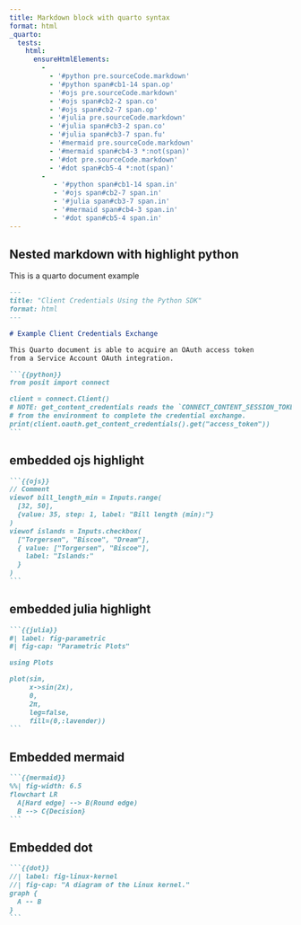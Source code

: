 ```yaml
---
title: Markdown block with quarto syntax
format: html
_quarto:
  tests:
    html:
      ensureHtmlElements:
        - 
          - '#python pre.sourceCode.markdown'
          - '#python span#cb1-14 span.op'
          - '#ojs pre.sourceCode.markdown'
          - '#ojs span#cb2-2 span.co'
          - '#ojs span#cb2-7 span.op'
          - '#julia pre.sourceCode.markdown'
          - '#julia span#cb3-2 span.co'
          - '#julia span#cb3-7 span.fu'
          - '#mermaid pre.sourceCode.markdown'
          - '#mermaid span#cb4-3 *:not(span)'
          - '#dot pre.sourceCode.markdown'
          - '#dot span#cb5-4 *:not(span)'
        - 
           - '#python span#cb1-14 span.in'
           - '#ojs span#cb2-7 span.in'
           - '#julia span#cb3-7 span.in'
           - '#mermaid span#cb4-3 span.in'
           - '#dot span#cb5-4 span.in'
---
```


## Nested markdown with highlight python {#python}

This is a quarto document example

```` markdown
---
title: "Client Credentials Using the Python SDK"
format: html
---

# Example Client Credentials Exchange

This Quarto document is able to acquire an OAuth access token 
from a Service Account OAuth integration.

```{{python}}
from posit import connect

client = connect.Client()
# NOTE: get_content_credentials reads the `CONNECT_CONTENT_SESSION_TOKEN`
# from the environment to complete the credential exchange.
print(client.oauth.get_content_credentials().get("access_token"))
```

````
## embedded ojs highlight {#ojs}

````markdown
```{{ojs}}
// Comment
viewof bill_length_min = Inputs.range(
  [32, 50], 
  {value: 35, step: 1, label: "Bill length (min):"}
)
viewof islands = Inputs.checkbox(
  ["Torgersen", "Biscoe", "Dream"], 
  { value: ["Torgersen", "Biscoe"], 
    label: "Islands:"
  }
)
```
````

## embedded julia highlight {#julia}

````markdown
```{{julia}}
#| label: fig-parametric
#| fig-cap: "Parametric Plots"

using Plots

plot(sin, 
     x->sin(2x), 
     0, 
     2π, 
     leg=false, 
     fill=(0,:lavender))
```
````

## Embedded mermaid {#mermaid}

````markdown
```{{mermaid}}
%%| fig-width: 6.5
flowchart LR
  A[Hard edge] --> B(Round edge)
  B --> C{Decision}
```
````

## Embedded dot {#dot}

````markdown
```{{dot}}
//| label: fig-linux-kernel
//| fig-cap: "A diagram of the Linux kernel."
graph {
  A -- B
}
```
````
